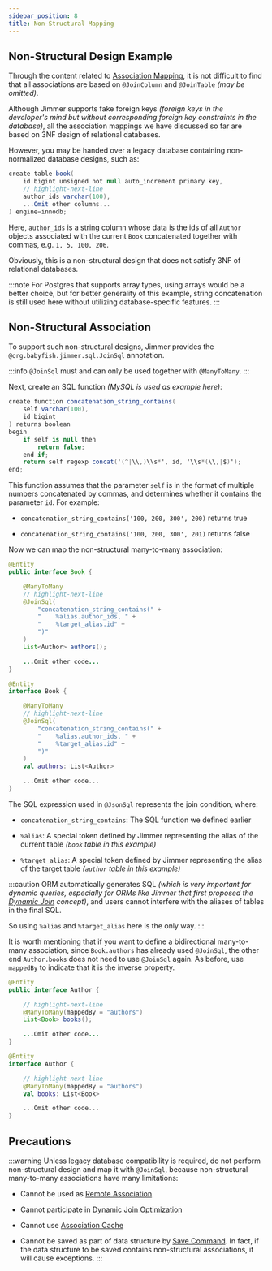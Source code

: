 ```yaml
---
sidebar_position: 8
title: Non-Structural Mapping
---
```



## Non-Structural Design Example  

Through the content related to [Association Mapping](../base/association), it is not difficult to find that all associations are based on `@JoinColumn` and `@JoinTable` *(may be omitted)*.

Although Jimmer supports fake foreign keys *(foreign keys in the developer's mind but without corresponding foreign key constraints in the database)*, all the association mappings we have discussed so far are based on 3NF design of relational databases.

However, you may be handed over a legacy database containing non-normalized database designs, such as:

```csharp
create table book(
    id bigint unsigned not null auto_increment primary key,
    // highlight-next-line 
    author_ids varchar(100),
    ...Omit other columns...
) engine=innodb;
```

Here, `author_ids` is a string column whose data is the ids of all `Author` objects associated with the current `Book` concatenated together with commas, e.g. `1, 5, 100, 206`. 

Obviously, this is a non-structural design that does not satisfy 3NF of relational databases.

:::note
For Postgres that supports array types, using arrays would be a better choice, but for better generality of this example, string concatenation is still used here without utilizing database-specific features.
::: 

## Non-Structural Association

To support such non-structural designs, Jimmer provides the `@org.babyfish.jimmer.sql.JoinSql` annotation.

:::info
`@JoinSql` must and can only be used together with `@ManyToMany`.
:::

Next, create an SQL function *(MySQL is used as example here)*:

```csharp
create function concatenation_string_contains(
	self varchar(100),
	id bigint  
) returns boolean
begin
	if self is null then
		return false;
	end if;
	return self regexp concat('(^|\\,)\\s*', id, '\\s*(\\,|$)'); 
end;
```

This function assumes that the parameter `self` is in the format of multiple numbers concatenated by commas, and determines whether it contains the parameter `id`. For example:

-   `concatenation_string_contains('100, 200, 300', 200)` returns true

-   `concatenation_string_contains('100, 200, 300', 201)` returns false

Now we can map the non-structural many-to-many association:

<Tabs groupId="language">
<TabItem value="java" label="Java">

```java title="Book.java" 
@Entity
public interface Book {

    @ManyToMany
    // highlight-next-line
    @JoinSql(
        "concatenation_string_contains(" +
        "    %alias.author_ids, " +
        "    %target_alias.id" + 
        ")"
    )
    List<Author> authors();

    ...Omit other code...
}
```

</TabItem>
<TabItem value="kotlin" label="Kotlin">  

```kotlin title="Book.kt"
@Entity
interface Book {

    @ManyToMany
    // highlight-next-line
    @JoinSql(
        "concatenation_string_contains(" +
        "    %alias.author_ids, " + 
        "    %target_alias.id" +
        ")"
    )
    val authors: List<Author>

    ...Omit other code...
}
```

</TabItem>
</Tabs>

The SQL expression used in `@JsonSql` represents the join condition, where:

-   `concatenation_string_contains`: The SQL function we defined earlier

-   `%alias`: A special token defined by Jimmer representing the alias of the current table *(`book` table in this example)*

-   `%target_alias`: A special token defined by Jimmer representing the alias of the target table *(`author` table in this example)* 

:::caution
ORM automatically generates SQL *(which is very important for dynamic queries, especially for ORMs like Jimmer that first proposed the [Dynamic Join](../../query/dynamic-join) concept)*, and users cannot interfere with the aliases of tables in the final SQL.

So using `%alias` and `%target_alias` here is the only way.
:::

It is worth mentioning that if you want to define a bidirectional many-to-many association, since `Book.authors` has already used `@JoinSql`, the other end `Author.books` does not need to use `@JoinSql` again. As before, use `mappedBy` to indicate that it is the inverse property.

<Tabs groupId="language">
<TabItem value="java" label="Java">

```java title="Author.java"
@Entity
public interface Author {

    // highlight-next-line
    @ManyToMany(mappedBy = "authors")
    List<Book> books();

    ...Omit other code... 
}
```

</TabItem>
<TabItem value="kotlin" label="Kotlin">

```kotlin title="Author.kt"
@Entity
interface Author {

    // highlight-next-line
    @ManyToMany(mappedBy = "authors")
    val books: List<Book>

    ...Omit other code...
}
```

</TabItem>
</Tabs>

## Precautions

:::warning
Unless legacy database compatibility is required, do not perform non-structural design and map it with `@JoinSql`, because non-structural many-to-many associations have many limitations:

-   Cannot be used as [Remote Association](./remote)

-   Cannot participate in [Dynamic Join Optimization](../../query/dynamic-join/optimization) 

-   Cannot use [Association Cache](../../cache/cache-type/association)

-   Cannot be saved as part of data structure by [Save Command](../../mutation/save-command). In fact, if the data structure to be saved contains non-structural associations, it will cause exceptions.
:::
